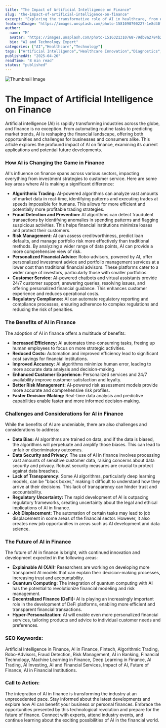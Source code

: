 ```yaml
---
title: "The Impact of Artificial Intelligence on Finance"
slug: "the-impact-of-artificial-intelligence-on-finance"
excerpt: "Exploring the transformative role of AI in healthcare, from diagnostics to drug discovery."
featuredImage: "https://images.unsplash.com/photo-1581090700227-1e8d40f0a436"
author:
  name: "M"
  avatar: "https://images.unsplash.com/photo-1516321310768-79db8a2784b2"
  bio: "AI and Technology Expert"
categories: ["AI","Healthcare","Technology"]
tags: ["Artificial Intelligence","Healthcare Innovation","Diagnostics","Drug Discovery"]
publishedAt: "2025-04-26"
readTime: "8 min read"
status: "published"
---
```

![Thumbnail Image](https://images.unsplash.com/photo-1581090700227-1e8d40f0a436 "AI in Healthcare")

# The Impact of Artificial Intelligence on Finance

Artificial intelligence (AI) is rapidly transforming industries across the globe, and finance is no exception.  From automating routine tasks to predicting market trends, AI is reshaping the financial landscape, offering both opportunities and challenges for businesses and consumers alike.  This article explores the profound impact of AI on finance, examining its current applications and potential future developments.

### How AI is Changing the Game in Finance

AI's influence on finance spans across various sectors, impacting everything from investment strategies to customer service. Here are some key areas where AI is making a significant difference:

* **Algorithmic Trading:** AI-powered algorithms can analyze vast amounts of market data in real-time, identifying patterns and executing trades at speeds impossible for humans. This allows for more efficient and potentially more profitable trading strategies.
* **Fraud Detection and Prevention:** AI algorithms can detect fraudulent transactions by identifying anomalies in spending patterns and flagging suspicious activities. This helps financial institutions minimize losses and protect their customers.
* **Risk Management:** AI can assess creditworthiness, predict loan defaults, and manage portfolio risk more effectively than traditional methods. By analyzing a wider range of data points, AI can provide a more comprehensive view of risk.
* **Personalized Financial Advice:**  Robo-advisors, powered by AI, offer personalized investment advice and portfolio management services at a lower cost than traditional financial advisors.  These platforms cater to a wider range of investors, particularly those with smaller portfolios.
* **Customer Service:** AI-powered chatbots and virtual assistants provide 24/7 customer support, answering queries, resolving issues, and offering personalized financial guidance. This enhances customer experience and reduces operational costs.
* **Regulatory Compliance:** AI can automate regulatory reporting and compliance processes, ensuring adherence to complex regulations and reducing the risk of penalties.

### The Benefits of AI in Finance

The adoption of AI in finance offers a multitude of benefits:

* **Increased Efficiency:** AI automates time-consuming tasks, freeing up human employees to focus on more strategic activities.
* **Reduced Costs:** Automation and improved efficiency lead to significant cost savings for financial institutions.
* **Improved Accuracy:** AI algorithms minimize human error, leading to more accurate data analysis and decision-making.
* **Enhanced Customer Experience:** Personalized services and 24/7 availability improve customer satisfaction and loyalty.
* **Better Risk Management:** AI-powered risk assessment models provide more accurate and comprehensive risk profiles.
* **Faster Decision-Making:** Real-time data analysis and predictive capabilities enable faster and more informed decision-making.


### Challenges and Considerations for AI in Finance

While the benefits of AI are undeniable, there are also challenges and considerations to address:

* **Data Bias:** AI algorithms are trained on data, and if the data is biased, the algorithms will perpetuate and amplify those biases. This can lead to unfair or discriminatory outcomes.
* **Data Security and Privacy:**  The use of AI in finance involves processing vast amounts of sensitive customer data, raising concerns about data security and privacy. Robust security measures are crucial to protect against data breaches.
* **Lack of Transparency:**  Some AI algorithms, particularly deep learning models, can be "black boxes," making it difficult to understand how they arrive at their decisions. This lack of transparency can hinder trust and accountability.
* **Regulatory Uncertainty:** The rapid development of AI is outpacing regulatory frameworks, creating uncertainty about the legal and ethical implications of AI in finance.
* **Job Displacement:**  The automation of certain tasks may lead to job displacement in some areas of the financial sector.  However, it also creates new job opportunities in areas such as AI development and data science.


### The Future of AI in Finance

The future of AI in finance is bright, with continued innovation and development expected in the following areas:

* **Explainable AI (XAI):**  Researchers are working on developing more transparent AI models that can explain their decision-making processes, increasing trust and accountability.
* **Quantum Computing:**  The integration of quantum computing with AI has the potential to revolutionize financial modeling and risk management.
* **Decentralized Finance (DeFi):**  AI is playing an increasingly important role in the development of DeFi platforms, enabling more efficient and transparent financial transactions.
* **Hyper-Personalization:**  AI will enable even more personalized financial services, tailoring products and advice to individual customer needs and preferences.


### SEO Keywords:

Artificial Intelligence in Finance, AI in Finance, Fintech, Algorithmic Trading, Robo-Advisors, Fraud Detection, Risk Management, AI in Banking, Financial Technology, Machine Learning in Finance, Deep Learning in Finance, AI Trading, AI Investing,  AI and Financial Services, Impact of AI, Future of Finance,  AI in Financial Institutions.



### Call to Action:

The integration of AI in finance is transforming the industry at an unprecedented pace.  Stay informed about the latest developments and explore how AI can benefit your business or personal finances.  Embrace the opportunities presented by this technological revolution and prepare for the future of finance.  Connect with experts, attend industry events, and continue learning about the exciting possibilities of AI in the financial world.
